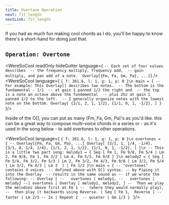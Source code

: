 ```yaml
---
title: Overtone Operation
next: fit_length
nextLink: fit_length
---
```


If you had as much fun making cool chords as I do, you'll be happy to know
there's a short-hand for doing just that. 


## `Operation: Overtone` 
<WereSoCool
  readOnly
  hideGutter
  language={
`-- Each set of four values describes 
-- the frequency multiply, frequency add, 
-- gain multiply, and pan add of a note. 
Overlay[{Fm, Fa, Gm, Pa}, ...]`}
/>
<WereSoCool language={
`{ f: 261.6, l: 1, g: 1, p: 0 }\n
main = {
-- For example: This Overlay[] describes two notes. 
-- The bottom is the fundamental - 1/1 
-- at gain 1 panned 1/2 the right and 
-- the top is a note an octave above the fundemental 
-- plus 2hz at gain 1 panned 1/2 to the left. 
-- I generally organize notes with the lowest note on the bottom.
  Overlay[
      {2/1, 2, 1, 1/2},
      {1/1, 0, 1, -1/2},
  ]
}`
}/>


Inside of the O[], you can put as many (Fm, Fa, Gm, Pa)'s as you'd like. 
this can be a great way to compose multi-voice chords in a series 
or - as it's used in the song below - to add overtones to other operations.

<WereSoCool language={
`{ f: 261.6, l: 1, g: 1, p: 0 }\n
overtones = {
-- Overlay[{Fm, Fa, Gm, Pa}, ...]
  Overlay[
      {3/1, 1, 1/4, -1/4},
      {3/1, 0, 1/4, 1/4},
      {1/1, 2, 1, 1/2},
      {1/1, 0, 1, -1/2},
  ]
}\n
-- This is a little two part song:
melody1 = {
  Seq [
    Fm 1, Fm 9/8, Fm 5/4 | Lm 2, Fm 9/8, Fm 1,
    Fm 3/2 | Lm 4, Fm 5/3, Fm 9/8
  ]
}\n
melody2 = {
  Seq [
    Fm 5/4, Fm 3/2, Fm 5/3 | Lm 2, Fm 3/2, Fm 4/3,
    Fm 9/8 | Lm 3/2, Fm 5/4 | Lm 3/2, Fm 4/3 | Lm 3 
  ]
  | Fm 1/2
}\n
main = {
-- "overtones" contains 4 voices 
-- defined above with O[] syntax.
-- by Piping it into the Overlay 
-- results in the same sound as
-- if we wrote the following:
-- Overlay [
--   overtones | melody1,
--   overtones | melody2
--]
  overtones
  | Overlay [
    melody1,
    melody2,
  ]
--  Then we play the melodies above first at Fm 1
--  (where they would normally play),
--  then play it backwards using Reverse.
  | Seq [
    Fm 1, 
    Reverse
  ]
-- faster
  | Lm 2/5
-- 2x
  | Repeat 2 
-- quieter
  | Gm 1/3
}
`
}/>


